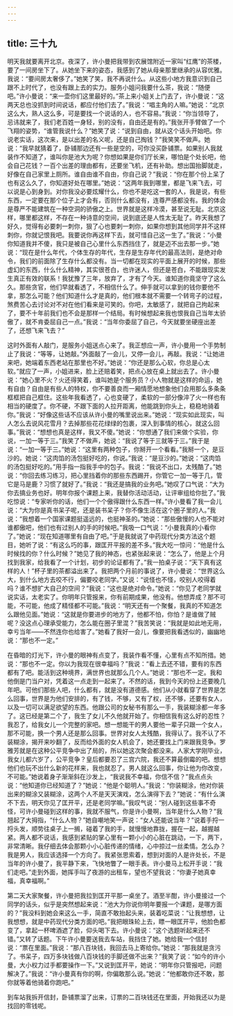 ```yaml
---
---
---
```

title: 三十九
---



明天我就要离开北京。夜深了，许小曼把我带到农展馆附近一家叫“红鹰”的茶楼，要了一间房坐下了。从她坐下来的姿态，我感到了她从母亲那里继承的从容优雅。我说：“要间房太奢侈了。”她笑了笑，我不再说什么。从这些小地方我意识到自己跟不上时代了，也没有跟上去的实力。服务小姐问我要什么茶，我说：“随便吧。”许小曼说：“来一壶你们这里最好的。”茶上来小姐关上门去了，许小曼说：“这两天总也没抓到时间说话，都应付他们去了。”我说：“唱主角的人嘛。”她说：“北京这么大，熟人这么多，可是要找一个说话的人，也不容易。”我说：“你当领导了，忌讳就来了，我们老百姓一身轻，别的没有，自由还是有的。”我张开手臂做了一个飞翔的姿势，“谁管我说什么？”她笑了说：“说到自由，就从这个话头开始吧。你说老实话，这次来，是以出差的名义呢，还是自己掏钱？”我笑笑不做声。她说：“我早就猜着了，卧铺那边还有一些是空的，可你没买卧铺票。如果别人我就装作不知道了，谁叫你是池大为呢？你想如果是你们厅长来，哪怕是个处长吧，他会自己花钱？一百个出差的理由都有，还要坐飞机，还有补助。想出国抬脚就走，好像在自己家里上厕所。谁自由谁不自由，你自己说？”我说：“你在那个份上呆了也有这么久了，你知道好处在哪里。”她说：“这两年我到哪里，都是飞来飞去，可以说是心到身到。对你我没必要炫耀什么，你也不是吃这一套的人，我是说，有些东西，一定要在那个位子上才会有，否则什么都没有，连尊严感都没有。我的体会是尊严不能建筑在一种空洞的骄傲之上。世界就是这样冷漠，甚至说无耻。北京这样，哪里都这样，不存在一种诗意的空间，说到底还是人性太无耻了。昨天我想了好久，觉得有必要刺一刺你，狠了心也要刺一刺你，如果你想到其他同学并不这样刺你，你就记恨我吧。我要说你再这样下去，就可惜自己这一生了。”我说：“小曼你知道我并不傻，我只是被自己心里什么东西挡住了，就是迈不出去那一步。”她说：“现在是什么年代，个体生存的年代，生存是生存年代的最高法则，是绝对命令，我们的前面除了生存什么都没有。当一切都在现实的平面上展开的时候，那些虚幻的东西，什么什么精神，其实很苍白，也许迷人，但还是苍白，不能跟现实发生真正有效的联系！我犹豫了三年，放弃了，才有了今天。谁知道你竟坚守了这么久。那些贪官，他们早就看透了，不相信什么了。伸手就可以拿到的钱你要他不拿，那怎么可能？他们知道什么才是真的，他们根本就不需要一个转弯子的过程，煞费苦心去讨论对不对在他们看来是可笑的。你吧，太敏感了，就把自己拘起来了，要不十年前我们也不会是那样一个结局。有时候想起来我也恨我自己当年太骄傲了，就不肯委屈自己一点。”我说：“当年你委屈了自己，今天就要坐硬座出差了，还想飞来飞去？”

这时外面有人敲门，是服务小姐送点心来了。我正想应一声，许小曼用一个手势制止了我说：“等等，让她敲。”外面敲了一会儿，又停一会儿，再敲。我说：“让她进来吧，她端着东西老站在那里也不好。”她说：“你还是那么心软，你总是心太软。”就应了一声，小姐进来，脸上还赔着笑，把点心放在桌上就出去了。许小曼说：“她心里不火？火还得笑着，谁叫她是个服务员？小人物就是这样的命运，她有自由？自由是有些人的特权，你不要善良而一厢情愿地想象他们会用那么多条条框框把自己框住。这些年我看透了，心也变硬了，柔软的一部分像淬了火一样也有相当的硬度了。你不硬，不跟下面的人拉开距离，他能跳到你头上，稳稳地骑着你。”我说：“好像这些话不应该从许小曼的嘴里说出来。”她说：“现实如此现实，叫人怎么去说风花雪月？去掉那些花花绿绿的包裹，深入到事情的核心，就这么回事。”我说：“想想也真是这样，我又不傻。”她说：“你想通了我们来做个实验，你说，一加一等于三。”我笑了不做声，她说：“我说了等于三就等于三。”我于是说：“一加一等于三。”她说：“这里有两种包子，你掰开一个看看。”我掰一个，是豆沙的。她说：“这肉馅的汤包挺好吃的，你说。”我说：“是豆沙的。”她说：“这肉馅的汤包挺好吃的。”用手指一指我手中的包子。我说：“我说不出口，太残酷了。”她说：“你回去练习练习，把心里挡着你的那些东西踢开，你管它一加一等于几，管它是马是鹿？习惯了就好了。”我说：“我还是搞我的业务吧。”她叹了口气说：“大为你去搞业务也好。明年你报个课题上来，我替你活动活动，让评审组给你批了。”我吃惊说：“专家听你的话，他们一个个傲得跟什么东西一样。”许小曼看了我一会儿说：“大为你是真书呆子呢，还是装书呆子？你不像生活在这个圈子里的人。”我说：“我想着一个国家课题挺遥远的，也挺神圣的。”她说：“那些傲慢的人也不能对谁都傲吧，他们也有过别人的手的时候吧。”我吸一口气说：“小曼我真的小看你了。”她说：“现在知道哪里有自由了吧。”于是我就说了中药现代分类方法这个题目，她听了说：“有这么巧的事，跟匡开平报的差不多。”我大吃一惊问：“他是什么时候找的你？什么时候？”她见了我的神态，也紧张起来说：“怎么了，他是上个月找到我家，给我看了一个计划，初步的论证都有了。”我一拍桌子说：“天下真有这样的人！”杯子里的茶都溢出来了。我把两个月前的事说了，许小曼说：“世界这么大，到什么地方去咬不行，偏要咬老同学。”又说：“说怪也不怪，咬别人咬得着吗？谁不想扩大自己的空间？”我说：“这也是绝对命令。”她说：“你见了老同学就说实话，太老实了。你明年只管报来，你有前期成果，他没有。他想弄成？那不可能，不可能，他成了精怪都不可能。”我说：“明天还有一个聚餐，我真的不知道怎么跟他见面。”她说：“这就是你要进步的地方了，他都不怕，你怕？是谁做了贼呢？没这点心理承受能力，怎么能在圈子里混？”我苦笑说：“我就是如此地无用，幸亏当年——不然连你也给害了。”她看了我好一会儿，像要把我看透似的，幽幽地说：“那也不一定。”

在昏暗的灯光下，许小曼的眼神有点变了，我装作看不懂，心里有点不知所措。她说：“那也不一定。你以为我现在很幸福吗？”我说：“看上去还不错，要有的东西都有了吧。能活到这种境界，满世界也就那么几个人。”她说：“那也不一定。我和他倒是门当户对，凭着这一点走到一起来了。不然的话，我到今天的份上还要晚几年吧。可他们那些人吧，什么都有，就是没有道德感。他们从小就看穿了世界是怎么回事，世界是为他们安排的，有了钱，不够，又有了权，还不够，还要有女人，以及一切可以满足欲望的东西。他跟公司的女秘书有那么一手，我装糊涂都一年多了。这已经是第二个了，我生了女儿不久他就开始了。你相信我有这么好的忍性？我忍了，给我女儿一个完整的家吧。想一想能干的男人要他一辈子只跟一个女人，那不可能，换一个男人还是那么回事。世界对女人太残酷，我得认了。我不认了不装糊涂，揭开来吵翻了，反而给外面的女人机会了，她还要找上门来跟我竞争。罗雅芳就是在这种公平竞争中出了局的，所以她这次聚会都没来。人家大学刚毕业，我女儿都六岁了，公平竞争？皇后都要忍了三宫六院，我还不算最倒霉的吧。想想他们也玩不出什么新的花样来，我也就忍了。男人就这么回事，你让他为你改变，不可能。”她说着身子渐渐斜在沙发上，“我说我不幸福，你信不信？”我点点头说：“他知道你已经知道了？”她说：“他是个聪明人。”我说：“你装糊涂，他对你装出来的糊涂又装糊涂，这两个人不是天天演戏，怎么演得下去？”她说：“有什么演不下去，明天你见了匡开平，还是老同学嘛。”我叹气说：“别人碰到这些事不奇怪，可许小曼碰到这样的事，我就不服气，你是许小曼啊，当年是什么人物？”我翘起了大拇指，“什么人物？”她自嘲地笑一声说：“女人还能说当年？”说着手捋一捋头发，顺势往桌子上一搁，碰着了我的手，就慢慢地靠拢，握在一起，越握越紧。两人都不说话，我感到紧贴的掌心里有一颗小小的心脏在跳动，一下，两下，非常清晰。我仔细去体会那颗小小心脏传递的情绪，心中掠过一丝柔情。怎么办？我是男人，我应该选择一个方向了。我紧张思索着，想到对面的人是许处长，不是当年的许小曼了，我平静下来，飞快地瞥了一眼手表。许小曼马上松开手说：“我们走吧。”走到外面，她挥手叫了夜游的出租车，望也不望我说：“你妻子她真幸福，真幸福啊。”

第二天大家聚餐，许小曼把我拉到匡开平那一桌坐了。酒至半酣，许小曼接过一个同学的话头，似乎是突然想起来说：“池大为你说你明年要报一个课题，是哪方面的？”我没料到她会来这么一手，简直不敢抬起头来，装着吃菜说：“让我想想，让我想想，就是中药现代分类方面的吧。”我把眼珠轮上去，瞟一眼匡开平，他脸色都变了，拿起一杯啤酒遮了脸，仰头喝下去。许小曼说：“这个选题听起来还不错。”又转了话题。下午许小曼要送我去车站，我挡住了她。她给我一个信封说：“票在里面。”我说：“那八百块钱，我回去马上寄给你。”她说：“那我就是贪污了。书呆子，四万多块钱做八百块钱的手脚还做不出来？”我笑了说：“如今的许小曼，大小权力过手都要操作一下。”又说到匡开平，她说：“明年你只管报吧，问题解决了。”我说：“许小曼真有你的啊，你偏敢那么说。”她说：“他都敢你还不敢，那你就等着他骑着你跑吧。”

到车站我拆开信封，卧铺票溜了出来，订票的二百块钱还在里面，开始我还以为是找回的零钱呢。